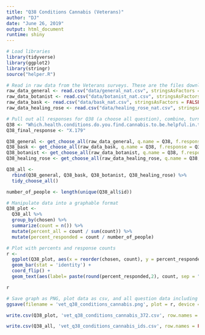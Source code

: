 ```yaml
---
title: "Q38 Conditions Cannabis (Veterans)"
author: "DJ"
date: "June 26, 2019"
output: html_document
runtime: shiny
---
```


```r
# Load libraries
library(tidyverse)
library(ggplot2)
library(stringr)
source("helper.R")
```

```r
# Read in raw data from the Veterans surveys. These are the files downloaded from survey monkey saved as a .csv
raw_data_general <- read.csv("data/general_nat.csv", stringsAsFactors = FALSE)
raw_data_botanist <- read.csv("data/botanist_nat.csv", stringsAsFactors = FALSE)
raw_data_bask <- read.csv("data/bask_nat.csv", stringsAsFactors = FALSE)
raw_data_healing_rose <- read.csv("data/healing_rose_nat.csv", stringsAsFactors = FALSE)
```

```r
# Pull out all responses for Q38 (a choose all question), combine, turn into a tidy data format for further processing then determine 'question n'
Q38 <- "Which.health.conditions.do.you.find.cannabis.to.be.helpful.in.treating...Please.select.all.that.apply."
Q38_final_response <- "X.179"

Q38_general <- get_choose_all(raw_data_general, q.name = Q38, f.response = Q38_final_response)
Q38_bask <- get_choose_all(raw_data_bask, q.name = Q38, f.response = Q38_final_response)
Q38_botanist <- get_choose_all(raw_data_botanist, q.name = Q38, f.response = Q38_final_response)
Q38_healing_rose <- get_choose_all(raw_data_healing_rose, q.name = Q38, f.response = Q38_final_response)

Q38_all <- 
  rbind(Q38_general, Q38_bask, Q38_botanist, Q38_healing_rose) %>%
  tidy_choose_all()

number_of_people <- length(unique(Q38_all$id))
```

```r
# Manipulate data into a graphable format
Q38_plot <-
  Q38_all %>%
  group_by(chosen) %>%
  summarize(count = n()) %>%
  mutate(percent_all = count / sum(count)) %>%
  mutate(percent_responded = count / number_of_people)
```

```r
# Plot with percents and response counts
r <- 
  ggplot(Q38_plot, aes(x = reorder(chosen, count), y = percent_responded)) +
  geom_bar(stat = 'identity') +
  coord_flip() +
  geom_text(aes(label= paste(round(percent_responded,2), count, sep = "***")))

r
```

```r
# Save graph as PNG, plot data as csv, and all question data including response IDs as csv (save question n and N at end of plot file as "_x.x")
ggsave(filename = 'vet_q38_conditions_cannabis.png', plot = r, device = 'png')

write.csv(Q38_plot, 'vet_q38_conditions_cannabis_372.csv', row.names = FALSE)

write.csv(Q38_all, 'vet_q38_conditions_cannabis_ids.csv', row.names = FALSE)
```
